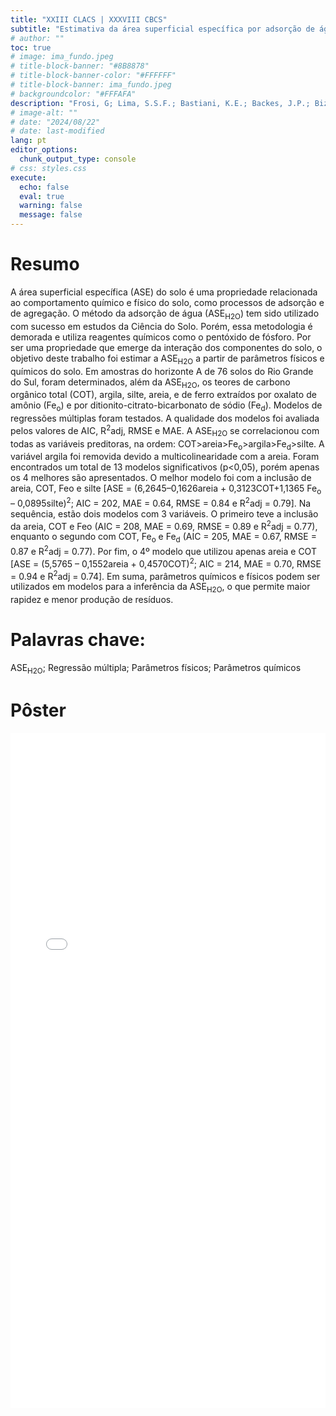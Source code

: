 ```yaml
---
title: "XXIII CLACS | XXXVIII CBCS"
subtitle: "Estimativa da área superficial específica por adsorção de água através de parâmetros físicos e químicos"
# author: ""
toc: true
# image: ima_fundo.jpeg
# title-block-banner: "#8B8878"
# title-block-banner-color: "#FFFFFF"
# title-block-banner: ima_fundo.jpeg
# backgroundcolor: "#FFFAFA"
description: "Frosi, G; Lima, S.S.F.; Bastiani, K.E.; Backes, J.P.; Bizzi, N.H.; Inda, A.V."
# image-alt: ""
# date: "2024/08/22"
# date: last-modified
lang: pt
editor_options: 
  chunk_output_type: console
# css: styles.css
execute: 
  echo: false
  eval: true
  warning: false
  message: false
---
```


# Resumo

A área superficial específica (ASE) do solo é uma propriedade relacionada ao comportamento químico e físico do solo, como processos de adsorção e de agregação. O método da adsorção de água (ASE~H2O~) tem sido utilizado com sucesso em estudos da Ciência do Solo. Porém, essa metodologia é demorada e utiliza reagentes químicos como o pentóxido de fósforo. Por ser uma propriedade que emerge da interação dos componentes do solo, o objetivo deste trabalho foi estimar a ASE~H2O~ a partir de parâmetros físicos e químicos do solo. Em amostras do horizonte A de 76 solos do Rio Grande do Sul, foram determinados, além da ASE~H2O~, os teores de carbono orgânico total (COT), argila, silte, areia, e de ferro extraídos por oxalato de amônio (Fe~o~) e por ditionito-citrato-bicarbonato de sódio (Fe~d~). Modelos de regressões múltiplas foram testados. A qualidade dos modelos foi avaliada pelos valores de AIC, R^2^adj, RMSE e MAE. A ASE~H2O~ se correlacionou com todas as variáveis preditoras, na ordem: COT>areia>Fe~o~>argila>Fe~d~>silte. A variável argila foi removida devido a multicolinearidade com a areia. Foram encontrados um total de 13 modelos significativos (p<0,05), porém apenas os 4 melhores são apresentados. O melhor modelo foi com a inclusão de areia, COT, Feo e silte [ASE = (6,2645–0,1626areia + 0,3123COT+1,1365 Fe~o~ – 0,0895silte)^2^; AIC = 202, MAE = 0.64, RMSE = 0.84 e R^2^adj = 0.79]. Na sequência, estão dois modelos com 3 variáveis. O primeiro teve a inclusão da areia, COT e Feo (AIC = 208, MAE = 0.69, RMSE = 0.89 e R^2^adj = 0.77), enquanto o segundo com COT, Fe~o~ e Fe~d~ (AIC = 205, MAE = 0.67, RMSE = 0.87 e R^2^adj = 0.77). Por fim, o 4º modelo que utilizou apenas areia e COT [ASE = (5,5765 – 0,1552areia + 0,4570COT)^2^; AIC = 214, MAE = 0.70, RMSE = 0.94 e R^2^adj = 0.74]. Em suma, parâmetros químicos e físicos podem ser utilizados em modelos para a inferência da ASE~H2O~, o que permite maior rapidez e menor produção de resíduos.

# Palavras chave:

ASE~H2O~; Regressão múltipla; Parâmetros físicos; Parâmetros químicos

# Pôster

![](poster_gustavo frosi.pdf){width=100% height=1080px}
